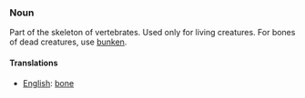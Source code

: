 === Noun ===

Part of the skeleton of vertebrates. Used only for living creatures. For bones of dead creatures, use [[bunken]].

==== Translations ====
*[[English]]: [[bone]]